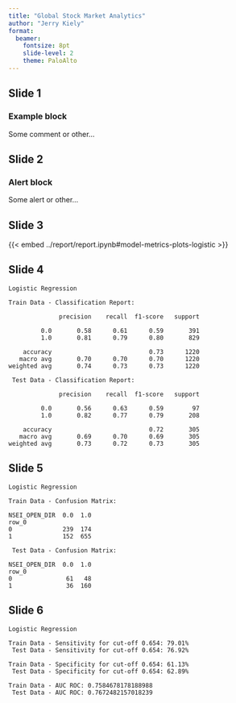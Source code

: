 ```yaml
---
title: "Global Stock Market Analytics"
author: "Jerry Kiely"
format: 
  beamer:
    fontsize: 8pt
    slide-level: 2
    theme: PaloAlto
---
```


## Slide 1

### Example block {.example}

Some comment or other...


## Slide 2

### Alert block {.alert}

Some alert or other...


## Slide 3

{{< embed ../report/report.ipynb#model-metrics-plots-logistic >}}



## Slide 4

```
Logistic Regression

Train Data - Classification Report:

              precision    recall  f1-score   support

         0.0       0.58      0.61      0.59       391
         1.0       0.81      0.79      0.80       829

    accuracy                           0.73      1220
   macro avg       0.70      0.70      0.70      1220
weighted avg       0.74      0.73      0.73      1220

 Test Data - Classification Report:

              precision    recall  f1-score   support

         0.0       0.56      0.63      0.59        97
         1.0       0.82      0.77      0.79       208

    accuracy                           0.72       305
   macro avg       0.69      0.70      0.69       305
weighted avg       0.73      0.72      0.73       305
```


## Slide 5

```
Logistic Regression

Train Data - Confusion Matrix:

NSEI_OPEN_DIR  0.0  1.0
row_0                  
0              239  174
1              152  655

 Test Data - Confusion Matrix:

NSEI_OPEN_DIR  0.0  1.0
row_0                  
0               61   48
1               36  160
```


## Slide 6

```
Logistic Regression

Train Data - Sensitivity for cut-off 0.654: 79.01%
 Test Data - Sensitivity for cut-off 0.654: 76.92%

Train Data - Specificity for cut-off 0.654: 61.13%
 Test Data - Specificity for cut-off 0.654: 62.89%

Train Data - AUC ROC: 0.7584678178188988
 Test Data - AUC ROC: 0.7672482157018239
```

